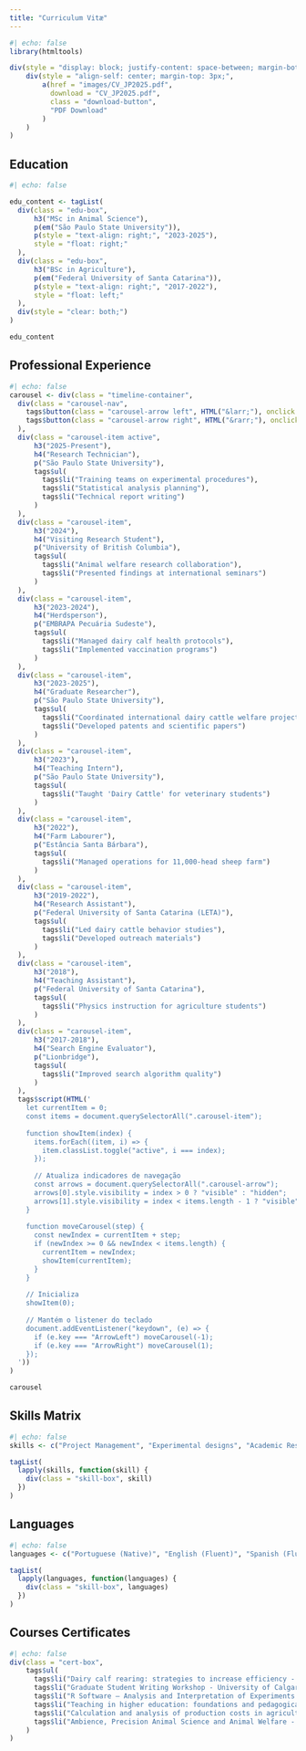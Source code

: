 ```yaml
---
title: "Curriculum Vitæ"
---
```


```r
#| echo: false
library(htmltools)

div(style = "display: block; justify-content: space-between; margin-bottom: 2rem;",
    div(style = "align-self: center; margin-top: 3px;",  
        a(href = "images/CV_JP2025.pdf", 
          download = "CV_JP2025.pdf",
          class = "download-button",
          "PDF Download"
        )
    )
)
```

## Education

```r
#| echo: false

edu_content <- tagList(
  div(class = "edu-box",
      h3("MSc in Animal Science"),
      p(em("São Paulo State University")),
      p(style = "text-align: right;", "2023-2025"),
      style = "float: right;"
  ),
  div(class = "edu-box",
      h3("BSc in Agriculture"),
      p(em("Federal University of Santa Catarina")),
      p(style = "text-align: right;", "2017-2022"),
      style = "float: left;"
  ),
  div(style = "clear: both;")
)

edu_content
```

## Professional Experience

```r
#| echo: false
carousel <- div(class = "timeline-container",
  div(class = "carousel-nav",
    tags$button(class = "carousel-arrow left", HTML("&larr;"), onclick = "moveCarousel(-1)"),
    tags$button(class = "carousel-arrow right", HTML("&rarr;"), onclick = "moveCarousel(1)")
  ),
  div(class = "carousel-item active",
      h3("2025-Present"),
      h4("Research Technician"),
      p("São Paulo State University"),
      tags$ul(
        tags$li("Training teams on experimental procedures"),
        tags$li("Statistical analysis planning"),
        tags$li("Technical report writing")
      )
  ),
  div(class = "carousel-item",
      h3("2024"),
      h4("Visiting Research Student"),
      p("University of British Columbia"),
      tags$ul(
        tags$li("Animal welfare research collaboration"),
        tags$li("Presented findings at international seminars")
      )
  ),
  div(class = "carousel-item",
      h3("2023-2024"),
      h4("Herdsperson"),
      p("EMBRAPA Pecuária Sudeste"),
      tags$ul(
        tags$li("Managed dairy calf health protocols"),
        tags$li("Implemented vaccination programs")
      )
  ),
  div(class = "carousel-item",
      h3("2023-2025"),
      h4("Graduate Researcher"),
      p("São Paulo State University"),
      tags$ul(
        tags$li("Coordinated international dairy cattle welfare projects"),
        tags$li("Developed patents and scientific papers")
      )
  ),
  div(class = "carousel-item",
      h3("2023"),
      h4("Teaching Intern"),
      p("São Paulo State University"),
      tags$ul(
        tags$li("Taught 'Dairy Cattle' for veterinary students")
      )
  ),
  div(class = "carousel-item",
      h3("2022"),
      h4("Farm Labourer"),
      p("Estância Santa Bárbara"),
      tags$ul(
        tags$li("Managed operations for 11,000-head sheep farm")
      )
  ),
  div(class = "carousel-item",
      h3("2019-2022"),
      h4("Research Assistant"),
      p("Federal University of Santa Catarina (LETA)"),
      tags$ul(
        tags$li("Led dairy cattle behavior studies"),
        tags$li("Developed outreach materials")
      )
  ),
  div(class = "carousel-item",
      h3("2018"),
      h4("Teaching Assistant"),
      p("Federal University of Santa Catarina"),
      tags$ul(
        tags$li("Physics instruction for agriculture students")
      )
  ),
  div(class = "carousel-item",
      h3("2017-2018"),
      h4("Search Engine Evaluator"),
      p("Lionbridge"),
      tags$ul(
        tags$li("Improved search algorithm quality")
      )
  ),
  tags$script(HTML('
    let currentItem = 0;
    const items = document.querySelectorAll(".carousel-item");
    
    function showItem(index) {
      items.forEach((item, i) => {
        item.classList.toggle("active", i === index);
      });
      
      // Atualiza indicadores de navegação
      const arrows = document.querySelectorAll(".carousel-arrow");
      arrows[0].style.visibility = index > 0 ? "visible" : "hidden";
      arrows[1].style.visibility = index < items.length - 1 ? "visible" : "hidden";
    }
    
    function moveCarousel(step) {
      const newIndex = currentItem + step;
      if (newIndex >= 0 && newIndex < items.length) {
        currentItem = newIndex;
        showItem(currentItem);
      }
    }
    
    // Inicializa
    showItem(0);
    
    // Mantém o listener do teclado
    document.addEventListener("keydown", (e) => {
      if (e.key === "ArrowLeft") moveCarousel(-1);
      if (e.key === "ArrowRight") moveCarousel(1);
    });
  '))
)

carousel
```

## Skills Matrix

```r
#| echo: false
skills <- c("Project Management", "Experimental designs", "Academic Research", "Animal Ethology", "Animal Welfare", "Excel", "SQL", "R", "Data Visualization", "Quarto", "Word", "GitHub", "Microsoft Teams", "HTML", "CSS")

tagList(
  lapply(skills, function(skill) {
    div(class = "skill-box", skill)
  })
)
```

## Languages

```r
#| echo: false
languages <- c("Portuguese (Native)", "English (Fluent)", "Spanish (Fluent)", "French (Basic)")

tagList(
  lapply(languages, function(languages) {
    div(class = "skill-box", languages)
  })
)
```

## Courses Certificates

```r
#| echo: false
div(class = "cert-box",
    tags$ul(
      tags$li("Dairy calf rearing: strategies to increase efficiency - Embrapa (40h)"),
      tags$li("Graduate Student Writing Workshop - University of Calgary (12h)"),
      tags$li("R Software – Analysis and Interpretation of Experiments - Montes Claros State University (30h)"),
      tags$li("Teaching in higher education: foundations and pedagogical practices - São Paulo State University (30h)"),
      tags$li("Calculation and analysis of production costs in agriculture - Federal University of Santa Catarina (16h)"),
      tags$li("Ambience, Precision Animal Science and Animal Welfare - University of São Paulo (40h)")
    )
)
```
